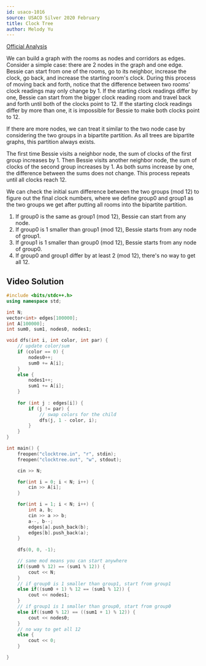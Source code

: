 ```yaml
---
id: usaco-1016
source: USACO Silver 2020 February
title: Clock Tree
author: Melody Yu
---
```


[Official Analysis](http://www.usaco.org/current/data/sol_clocktree_silver_feb20.html)

We can build a graph with the rooms as nodes and corridors as edges. Consider a simple case: there are 2 nodes in the graph and one edge.
Bessie can start from one of the rooms, go to its neighbor, increase the clock, go back, and increase the starting room's clock.
During this process of moving back and forth, notice that the difference between two rooms' clock readings may only change by 1.
If the starting clock readings differ by one, Bessie can start from the bigger clock reading room and travel back and forth until both of the clocks point to 12.
If the starting clock readings differ by more than one, it is impossible for Bessie to make both clocks point to 12.

If there are more nodes, we can treat it similar to the two node case by considering the two groups in a bipartite partition. As all trees are bipartite graphs, this partition always exists.

The first time Bessie visits a neighbor node, the sum of clocks of the first group increases by 1.
Then Bessie visits another neighbor node, the sum of clocks of the second group increases by 1.
As both sums increase by one, the difference between the sums does not change.
This process repeats until all clocks reach 12.

We can check the initial sum difference between the two groups (mod 12) to figure out the final clock numbers, where we define group0 and group1 as the two groups we get after putting all rooms into the bipartite partition.

1. If group0 is the same as group1 (mod 12), Bessie can start from any node.
2. If group0 is 1 smaller than group1 (mod 12), Bessie starts from any node of group1.
3. If group1 is 1 smaller than group0 (mod 12), Bessie starts from any node of group0.
4. If group0 and group1 differ by at least 2 (mod 12), there's no way to get all 12.

## Video Solution

<Youtube id="vMA54A2AT0I" />

<LanguageSection>

<CPPSection>

```cpp
#include <bits/stdc++.h>
using namespace std;

int N;
vector<int> edges[100000];
int A[100000];
int sum0, sum1, nodes0, nodes1;

void dfs(int i, int color, int par) {
	// update color/sum
	if (color == 0) {
		nodes0++;
		sum0 += A[i];
	}
	else {
		nodes1++;
		sum1 += A[i];
	}
	
	for (int j : edges[i]) {				   
		if (j != par) {
			// swap colors for the child
			dfs(j, 1 - color, i);
		}
	}
}

int main() {
	freopen("clocktree.in", "r", stdin);
	freopen("clocktree.out", "w", stdout);

	cin >> N;

	for(int i = 0; i < N; i++) {
		cin >> A[i];
	}

	for(int i = 1; i < N; i++) {	
		int a, b;
		cin >> a >> b;
		a--, b--;
		edges[a].push_back(b);
		edges[b].push_back(a);
	}
	
	dfs(0, 0, -1);

	// same mod means you can start anywhere
	if((sum0 % 12) == (sum1 % 12)) {
		cout << N;
	}
	// if group0 is 1 smaller than group1, start from group1
	else if((sum0 + 1) % 12 == (sum1 % 12)) {
		cout << nodes1;
	}
	// if group1 is 1 smaller than group0, start from group0
	else if((sum0 % 12) == ((sum1 + 1) % 12)) {
		cout << nodes0;
	}
	// no way to get all 12
	else {
		cout << 0;
	}

}
```

</CPPSection>


</LanguageSection>
